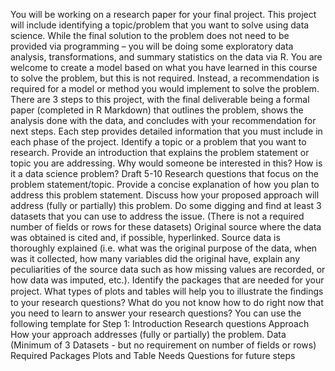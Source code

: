 You will be working on a research paper for your final project.  This project will include identifying a topic/problem that you want to solve using data science.  While the final solution to the problem does not need to be provided via programming – you will be doing some exploratory data analysis, transformations, and summary statistics on the data via R.  You are welcome to create a model based on what you have learned in this course to solve the problem, but this is not required.  Instead, a recommendation is required for a model or method you would implement to solve the problem.  There are 3 steps to this project, with the final deliverable being a formal paper (completed in R Markdown) that outlines the problem, shows the analysis done with the data, and concludes with your recommendation for next steps.  Each step provides detailed information that you must include in each phase of the project.
Identify a topic or a problem that you want to research.  Provide an introduction that explains the problem statement or topic you are addressing. Why would someone be interested in this?  How is it a data science problem?
Draft 5-10 Research questions that focus on the problem statement/topic.
Provide a concise explanation of how you plan to address this problem statement.
Discuss how your proposed approach will address (fully or partially) this problem.
Do some digging and find at least 3 datasets that you can use to address the issue. (There is not a required number of fields or rows for these datasets)
Original source where the data was obtained is cited and, if possible, hyperlinked.
Source data is thoroughly explained (i.e. what was the original purpose of the data, when was it collected, how many variables did the original have, explain any peculiarities of the source data such as how missing values are recorded, or how data was imputed, etc.).
Identify the packages that are needed for your project.
What types of plots and tables will help you to illustrate the ﬁndings to your research questions?
What do you not know how to do right now that you need to learn to answer your research questions?
You can use the following template for Step 1:
Introduction
Research questions
Approach
How your approach addresses (fully or partially) the problem.
Data  (Minimum of 3 Datasets - but no requirement on number of fields or rows)
Required Packages
Plots and Table Needs
Questions for future steps